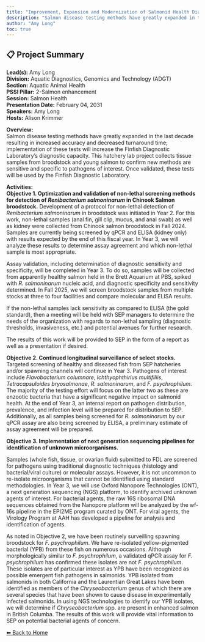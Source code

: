 ---
title: "Improvement, Expansion and Modernization of Salmonid Health Diagnostic Services For Optimizing Salmonid Hatchery Health Management."
description: "Salmon disease testing methods have greatly expanded in the last decade resulting in increased accuracy and decreased turnaround time; implementation of these tests will increase the Finfish Diagnostic Laboratory’s diagnostic capacity. This hatchery lab project collects tissue samples from broodstock and young salmon to confirm new methods are sensitive and specific to pathogens of interest. Once validated, these tests will be used by the Finfish Diagnostic Laboratory."
author: "Amy Long"
toc: true
---

## 📋 Project Summary

**Lead(s):** Amy Long  
**Division:** Aquatic Diagnostics, Genomics and Technology (ADGT)  
**Section:** Aquatic Animal Health  
**PSSI Pillar:** 2-Salmon enhancement  
**Session:** Salmon Health  
**Presentation Date:** February 04, 2031  
**Speakers:** Amy Long  
**Hosts:** Alison Krimmer  

**Overview:**  
Salmon disease testing methods have greatly expanded in the last decade resulting in increased accuracy and decreased turnaround time; implementation of these tests will increase the Finfish Diagnostic Laboratory’s diagnostic capacity. This hatchery lab project collects tissue samples from broodstock and young salmon to confirm new methods are sensitive and specific to pathogens of interest. Once validated, these tests will be used by the Finfish Diagnostic Laboratory.   

**Activities:**  
**Objective 1. Optimization and validation of non-lethal screening methods for detection of *Renibacterium salmoninarum* in Chinook Salmon broodstock.** Development of a protocol for non-lethal detection of *Renibacterium salmoninarum* in broodstock was initiated in Year 2. For this work, non-lethal samples (anal fin, gill clip, mucus, and anal swab) as well as kidney were collected from Chinook salmon broodstock in Fall 2024. Samples are currently being screened by qPCR and ELISA (kidney only) with results expected by the end of this fiscal year. In Year 3, we will analyze these results to determine assay agreement and which non-lethal sample is most appropriate. 

Assay validation, including determination of diagnostic sensitivity and specificity, will be completed in Year 3. To do so, samples will be collected from apparently healthy salmon held in the Brett Aquarium at PBS, spiked with *R. salmoninarum* nucleic acid, and diagnostic specificity and sensitivity determined. In Fall 2025, we will screen broodstock samples from multiple stocks at three to four facilities and compare molecular and ELISA results. 

If the non-lethal samples lack sensitivity as compared to ELISA (the gold standard), then a meeting will be held with SEP managers to determine the needs of the organization with regards to non-lethal sampling (diagnostic thresholds, invasiveness, etc.) and potential avenues for further research. 

The results of this work will be provided to SEP in the form of a report as well as a presentation if desired.

**Objective 2. Continued longitudinal surveillance of select stocks.** Targeted screening of healthy and diseased fish from SEP hatcheries and/or spawning channels will continue in Year 3. Pathogens of interest include *Flavobacterium columnare*, *Ichthyophthirius multifiliis*, *Tetracapsuloides bryosalmonae*, *R. salmoninarum*, and *F. psychrophilum*. The majority of the testing effort will focus on the latter two as these are enzootic bacteria that have a significant negative impact on salmonid health. At the end of Year 3, an internal report on pathogen distribution, prevalence, and infection level will be prepared for distribution to SEP. Additionally, as all samples being screened for *R. salmoninarum* by our qPCR assay are also being screened by ELISA, a preliminary estimate of assay agreement will be prepared. 

**Objective 3. Implementation of next generation sequencing pipelines for identification of unknown microorganisms.** 
Samples (whole fish, tissue, or ovarian fluid) submitted to FDL are screened for pathogens using traditional diagnostic techniques (histology and bacterial/viral culture) or molecular assays. However, it is not uncommon to re-isolate microorganisms that cannot be identified using standard methodologies. In Year 3, we will use Oxford Nanopore Technologies (ONT), a next generation sequencing (NGS) platform, to identify archived unknown agents of interest. For bacterial agents, the raw 16S ribosomal DNA sequences obtained from the Nanopore platform will be analyzed by the wf-16s pipeline in the EPI2ME program curated by ONT. For viral agents, the Virology Program at AAH has developed a pipeline for analysis and identification of agents. 

As noted in Objective 2, we have been routinely surveilling spawning broodstock for *F. psychrophilum*. We have re-isolated yellow-pigmented bacterial (YPB) from these fish on numerous occasions. Although morphologically similar to *F. psychrophilum*, a validated qPCR assay for *F. psychrophilum* has confirmed these isolates are not *F. psychrophilum*. These isolates are of particular interest as YPB have been recognized as possible emergent fish pathogens in salmonids. YPB isolated from salmonids in both California and the Laurentian Great Lakes have been identified as members of the *Chryseobacterium* genus of which there are several species that have been shown to cause disease in experimentally infected salmonids. In using NGS technologies to identify our YPB isolates, we will determine if *Chryseobacterium* spp. are present in enhanced salmon in British Columba. The results of this work will provide vital information to SEP on potential bacterial agents of concern.

[⬅ Back to Home](../index.qmd)
